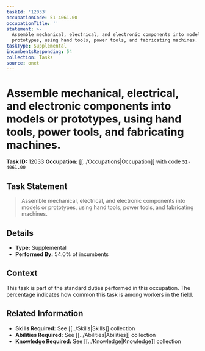 ```yaml
---
taskId: '12033'
occupationCode: 51-4061.00
occupationTitle: ''
statement: >-
  Assemble mechanical, electrical, and electronic components into models or
  prototypes, using hand tools, power tools, and fabricating machines.
taskType: Supplemental
incumbentsResponding: 54
collection: Tasks
source: onet
---
```

# Assemble mechanical, electrical, and electronic components into models or prototypes, using hand tools, power tools, and fabricating machines.

**Task ID:** 12033
**Occupation:** [[../Occupations|Occupation]] with code `51-4061.00`

## Task Statement

> Assemble mechanical, electrical, and electronic components into models or prototypes, using hand tools, power tools, and fabricating machines.

## Details

- **Type:** Supplemental
- **Performed By:** 54.0% of incumbents

## Context

This task is part of the standard duties performed in this occupation. The percentage indicates how common this task is among workers in the field.

## Related Information

- **Skills Required:** See [[../Skills|Skills]] collection
- **Abilities Required:** See [[../Abilities|Abilities]] collection
- **Knowledge Required:** See [[../Knowledge|Knowledge]] collection
